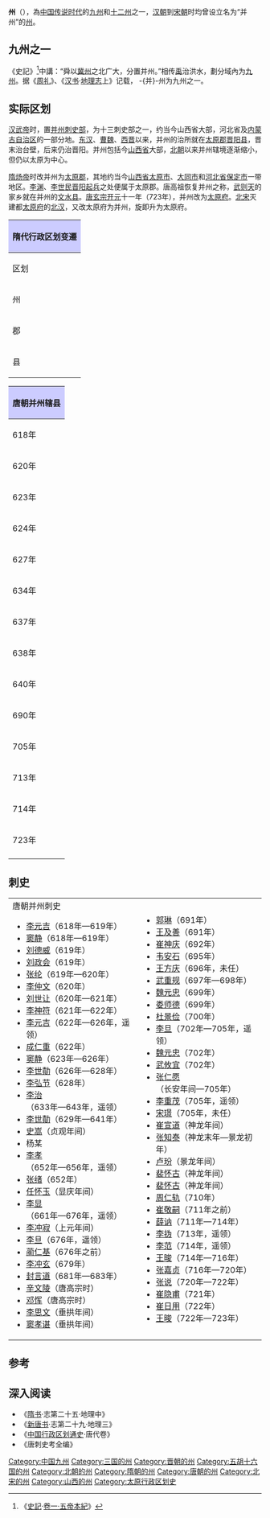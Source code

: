 {{Dablink|关于西汉时设置的剌史部和其他含义，参见：[[并州刺史部|并州刺史部]]和[[并州_(消歧义)|并州 (消歧义)]]。}}
'''{{ruby-py|-{并}-|-{zh-cn:bīng;zh-tw:ㄅㄧㄥ;zh-hk:bing<sup>6</sup>}-}}州'''（{{標音|中古=pjeng}}），為[[中国传说时代|中国传说时代]]的[[九州_(中国)|九州]]和[[十二州|十二州]]之一，[[汉朝|汉朝]]到[[宋朝|宋朝]]时均曾设立名为“并州”的[[州|州]]。

== 九州之一 ==
《史記》<ref>《[[史記|史記]]·[[:s:史記/卷001|卷一·五帝本紀]]》</ref>中講：“舜以[[冀州_(九州)|冀州]]之北广大，分置并州。”相传[[禹|禹]]治洪水，劃分域內为[[九州_(中國)|九州]]。据《[[周礼|周礼]]》、《[[汉书|汉书]]·[[地理志|地理志]]上》记载， -{并}-州为九州之一。

== 实际区划 ==
[[汉武帝|汉武帝]]时，置[[并州刺史部|并州刺史部]]，为十三刺史部之一，约当今山西省大部，河北省及[[内蒙古自治区|内蒙古自治区]]的一部分地。[[东汉|东汉]]、[[曹魏|曹魏]]、[[西晋|西晋]]以来，并州的治所就在[[太原郡|太原郡]][[晉陽縣_(秦朝)|晋阳县]]，晋末治台壁，后来仍治晋阳。并州包括今[[山西省|山西省]]大部，[[北朝|北朝]]以来并州辖境逐渐缩小，但仍以太原为中心。

[[隋炀帝|隋炀帝]]时改并州为[[太原郡|太原郡]]，其地约当今[[山西省|山西省]][[太原市|太原市]]、[[大同市|大同市]]和[[河北省|河北省]][[保定市|保定市]]一带地区。[[李渊|李渊]]、[[李世民|李世民]][[晋阳起兵|晋阳起兵]]之处便属于太原郡。唐高祖恢复并州之称，[[武则天|武则天]]的家乡就在并州的[[文水县|文水县]]。[[唐玄宗|唐玄宗]][[开元|开元]]十一年（723年），并州改为[[太原府|太原府]]。[[北宋|北宋]]灭建都[[太原府|太原府]]的[[北汉|北汉]]，又改太原府为并州，旋即升为太原府。
{| align=center class="wikitable" style="width:600px; text-align:center"
|-
!colspan="12" style="background:#ccccff"|'''隋代行政区划变遷'''
|- align="center"
!区划!!colspan="2"|開皇元年!!区划!!大業3年
|-
|州||colspan="2"|'''并州'''||郡||'''太原郡'''
|-
|郡||[[太原郡|太原郡]]||[[乐平郡|乐平郡]]||rowspan="2"|县||rowspan="2"|[[晋陽县|晋陽县]] [[晋源区|太原县]] [[文水县|文水县]]<br/>[[寿陽县|寿陽县]] [[榆次县|榆次县]] [[太谷县|太谷县]]<br/>[[陽曲县|汾陽县]] [[昔陽县|乐平县]] [[和順县|和順县]]<br/>[[石艾县|石艾县]] [[祁县|祁县]] [[遼山县|遼山县]]<br/>[[交城县|交城县]] [[和順县|平城县]] [[盂县|盂县]]
|-
|县||[[晋源区|龙山县]] [[晋陽县|晋陽县]]<br/>[[文水县|受陽县]] [[东受阳县|东受阳县]]<br/>[[榆次区|中都县]] [[太谷县|陽邑县]]||[[昔陽县|乐平县]]<br/>[[梁榆县|梁榆县]]<br/>[[石艾县|石艾县]]
|}

{| align=center class="wikitable" style="width:600px; text-align:center"
|-
!colspan="2" style="background:#ccccff"|'''唐朝并州辖县'''
|-
|618年||[[太原县|太原县]]、[[晋阳县|晋阳县]]、[[榆次县|榆次县]]、[[寿阳县|寿阳县]]<ref>今[[山西省|山西省]][[寿阳县|寿阳县]]</ref>、[[抚城县|抚城县]]<ref>今[[山西省|山西省]][[阳曲县|阳曲县]][[凌井店乡|凌井店乡]]</ref>、[[盂县|盂县]]、[[石艾县|石艾县]]、[[乐平县|乐平县]]、[[和顺县|和顺县]]、[[辽山县|辽山县]]、[[平城县|平城县]]、[[太谷县|太谷县]]、[[祁县|祁县]]、[[文水县|文水县]]、[[阳直县|阳直县]]<ref>今[[山西省|山西省]][[太原市|太原市]][[尖草坪区|尖草坪区]][[阳曲镇|阳曲镇]]</ref>、[[交城县|交城县]]<ref name="#1">今[[山西省|山西省]][[交城县|交城县]][[古交镇|古交镇]]</ref>（新设[[清源县|清源县]]<ref>今[[山西省|山西省]][[清徐县|清徐县]][[清源镇|清源镇]]</ref>，[[榆社县|榆社县]]改属[[韩州|韩州]]）
|-
|620年||[[太原县|太原县]]、[[晋阳县|晋阳县]]、[[榆次县|榆次县]]、[[抚城县|抚城县]]（改名[[乌河县|乌河县]]）、[[阳直县|阳直县]]、[[交城县|交城县]]、[[清源县|清源县]]（新设[[汾阳县|汾阳县]]<ref>今[[山西省|山西省]][[阳曲县|阳曲县]][[东黄水镇|东黄水镇]]洛阴村</ref>，[[文水县|文水县]]改属[[汾州|汾州]]，[[盂县|盂县]]、[[寿阳县|寿阳县]]改属[[受州|受州]]，[[石艾县|石艾县]]、[[乐平县|乐平县]]、[[和顺县|和顺县]]、[[辽山县|辽山县]]改属[[辽州|辽州]]，[[平城县|平城县]]改属[[榆州|榆州]]，[[太谷县|太谷县]]、[[祁县|祁县]]改属[[太州|太州]]）
|-
|623年||[[太原县|太原县]]、[[晋阳县|晋阳县]]、[[榆次县|榆次县]]、[[乌河县|乌河县]]、[[阳直县|阳直县]]、[[交城县|交城县]]、[[清源县|清源县]]、[[汾阳县|汾阳县]]（[[文水县|文水县]]、[[太谷县|太谷县]]、[[祁县|祁县]]来属）
|-
|624年||[[太原县|太原县]]、[[晋阳县|晋阳县]]、[[榆次县|榆次县]]、[[乌河县|乌河县]]、[[阳直县|阳直县]]（改名[[阳曲县|阳曲县]]）、[[交城县|交城县]]、[[清源县|清源县]]、[[汾阳县|汾阳县]]（改名[[罗阴县|罗阴县]]）、[[太谷县|太谷县]]、[[祁县|祁县]]（[[文水县|文水县]]改属[[汾州|汾州]]）
|-
|627年||[[太原县|太原县]]、[[晋阳县|晋阳县]]、[[榆次县|榆次县]]、[[阳曲县|阳曲县]]、[[交城县|交城县]]、[[清源县|清源县]]、[[太谷县|太谷县]]、[[祁县|祁县]]（[[文水县|文水县]]来属，废除[[乌河县|乌河县]]、[[罗阴县|罗阴县]]）
|-
|634年||[[太原县|太原县]]、[[晋阳县|晋阳县]]、[[榆次县|榆次县]]、[[阳曲县|阳曲县]]、[[交城县|交城县]]、[[清源县|清源县]]、[[太谷县|太谷县]]、[[祁县|祁县]]、[[文水县|文水县]]（[[盂县|盂县]]、[[受阳县|受阳县]]、[[石艾县|石艾县]]、[[乐平县|乐平县]]来属）
|-
|637年||[[太原县|太原县]]、[[晋阳县|晋阳县]]、[[榆次县|榆次县]]、[[阳曲县|阳曲县]]、[[交城县|交城县]]、[[清源县|清源县]]、[[太谷县|太谷县]]、[[祁县|祁县]]、[[文水县|文水县]]、[[盂县|盂县]]、[[受阳县|受阳县]]（改名[[寿阳县|寿阳县]]）、[[石艾县|石艾县]]、[[乐平县|乐平县]]
|-
|638年||[[太原县|太原县]]、[[晋阳县|晋阳县]]、[[榆次县|榆次县]]、[[阳曲县|阳曲县]]、[[交城县|交城县]]、[[清源县|清源县]]、[[太谷县|太谷县]]、[[祁县|祁县]]、[[文水县|文水县]]、[[盂县|盂县]]、[[寿阳县|寿阳县]]、[[石艾县|石艾县]]、[[乐平县|乐平县]]（[[燕然县|燕然县]]<ref>今[[山西省|山西省]][[太原市|太原市]][[尖草坪区|尖草坪区]][[西墕乡|西墕乡]]</ref>来属）
|-
|640年||[[太原县|太原县]]、[[晋阳县|晋阳县]]、[[榆次县|榆次县]]、[[阳曲县|阳曲县]]、[[交城县|交城县]]、[[清源县|清源县]]、[[太谷县|太谷县]]、[[祁县|祁县]]、[[文水县|文水县]]、[[盂县|盂县]]、[[寿阳县|寿阳县]]、[[石艾县|石艾县]]、[[乐平县|乐平县]]（废除[[燕然县|燕然县]]）
|-
|690年||[[太原县|太原县]]、[[晋阳县|晋阳县]]、[[榆次县|榆次县]]、[[阳曲县|阳曲县]]、[[交城县|交城县]]改治今[[山西省|山西省]][[交城县|交城县]]、[[清源县|清源县]]、[[太谷县|太谷县]]、[[祁县|祁县]]、[[文水县|文水县]]（改名[[武兴县|武兴县]]）、[[盂县|盂县]]、[[寿阳县|寿阳县]]、[[石艾县|石艾县]]、[[乐平县|乐平县]]
|-
|705年||[[太原县|太原县]]、[[晋阳县|晋阳县]]、[[榆次县|榆次县]]、[[阳曲县|阳曲县]]、[[交城县|交城县]]、[[清源县|清源县]]、[[太谷县|太谷县]]、[[祁县|祁县]]、[[武兴县|武兴县]]（改名[[文水县|文水县]]）、[[盂县|盂县]]、[[寿阳县|寿阳县]]、[[石艾县|石艾县]]、[[乐平县|乐平县]]
|-
|713年||[[太原县|太原县]]、[[晋阳县|晋阳县]]、[[榆次县|榆次县]]、[[阳曲县|阳曲县]]、[[交城县|交城县]]、[[清源县|清源县]]、[[太谷县|太谷县]]、[[祁县|祁县]]、[[文水县|文水县]]、[[盂县|盂县]]、[[寿阳县|寿阳县]]、[[石艾县|石艾县]]、[[乐平县|乐平县]]（新设[[灵川县|灵川县]]<ref name="#1"/>）
|-
|714年||[[太原县|太原县]]、[[晋阳县|晋阳县]]、[[榆次县|榆次县]]、[[阳曲县|阳曲县]]、[[交城县|交城县]]、[[清源县|清源县]]、[[太谷县|太谷县]]、[[祁县|祁县]]、[[文水县|文水县]]、[[盂县|盂县]]、[[寿阳县|寿阳县]]、[[石艾县|石艾县]]、[[乐平县|乐平县]]（废除[[灵川县|灵川县]]）
|-
|723年||[[太原县|太原县]]、[[晋阳县|晋阳县]]、[[榆次县|榆次县]]、[[阳曲县|阳曲县]]、[[交城县|交城县]]、[[清源县|清源县]]、[[太谷县|太谷县]]、[[祁县|祁县]]、[[文水县|文水县]]、[[盂县|盂县]]、[[寿阳县|寿阳县]]、[[石艾县|石艾县]]、[[乐平县|乐平县]]
|-
|}

== 刺史 ==
{|
|valign=top|
;唐朝并州刺史
*[[李元吉|李元吉]]（618年—619年）
*[[窦静|窦静]]（618年—619年）
*[[刘德威|刘德威]]（619年）
*[[刘政会|刘政会]]（619年）
*[[张纶|张纶]]（619年—620年）
*[[李仲文|李仲文]]（620年）
*[[刘世让|刘世让]]（620年—621年）
*[[李神符|李神符]]（621年—622年）
*[[李元吉|李元吉]]（622年—626年，遥领）
*[[成仁重|成仁重]]（622年）
*[[窦静|窦静]]（623年—626年）
*[[李世勣|李世勣]]（626年—628年）
*[[李弘节|李弘节]]（628年）
*[[李治|李治]]（633年—643年，遥领）
*[[李世勣|李世勣]]（629年—641年）
*[[史嵩|史嵩]]（贞观年间）
*杨某
*[[李孝|李孝]]（652年—656年，遥领）
*[[张绪|张绪]]（652年）
*[[任怀玉|任怀玉]]（显庆年间）
*[[李显|李显]]（661年—676年，遥领）
*[[李冲寂|李冲寂]]（上元年间）
*[[李旦|李旦]]（676年，遥领）
*[[蔺仁基|蔺仁基]]（676年之前）
*[[李冲玄|李冲玄]]（679年）
*[[封言道|封言道]]（681年—683年）
*[[辛文陵|辛文陵]]（唐高宗时）
*[[邓恽|邓恽]]（唐高宗时）
*[[李思文|李思文]]（垂拱年间）
*[[窦孝谌|窦孝谌]]（垂拱年间）
|valign=top|
*[[郭琳|郭琳]]（691年）
*[[王及善|王及善]]（691年）
*[[崔神庆|崔神庆]]（692年）
*[[韦安石|韦安石]]（695年）
*[[王方庆|王方庆]]（696年，未任）
*[[武重规|武重规]]（697年—698年）
*[[魏元忠|魏元忠]]（699年）
*[[娄师德|娄师德]]（699年）
*[[杜景俭|杜景俭]]（700年）
*[[李旦|李旦]]（702年—705年，遥领）
*[[魏元忠|魏元忠]]（702年）
*[[武攸宜|武攸宜]]（702年）
*[[张仁愿|张仁愿]]（长安年间—705年）
*[[李重茂|李重茂]]（705年，遥领）
*[[宋璟|宋璟]]（705年，未任）
*[[崔宣道|崔宣道]]（神龙年间）
*[[张知泰|张知泰]]（神龙末年—景龙初年）
*[[卢玢|卢玢]]（景龙年间）
*[[裴怀古|裴怀古]]（神龙年间）
*[[裴怀古|裴怀古]]（神龙年间）
*[[周仁轨|周仁轨]]（710年）
*[[崔敬嗣|崔敬嗣]]（711年之前）
*[[薛讷|薛讷]]（711年—714年）
*[[李㧑|李㧑]]（713年，遥领）
*[[李范|李范]]（714年，遥领）
*[[王晙|王晙]]（714年—716年）
*[[张嘉贞|张嘉贞]]（716年—720年）
*[[张说|张说]]（720年—722年）
*[[崔隐甫|崔隐甫]]（721年）
*[[崔日用|崔日用]]（722年）
*[[王晙|王晙]]（722年—723年）
|}
== 参考 ==
{{Reflist}}

== 深入阅读 ==
*《[[隋书|隋书]]·志第二十五·地理中》
*《[[新唐书|新唐书]]·志第二十九·地理三》
*《[[中国行政区划通史|中国行政区划通史]]·唐代卷》
*《唐刺史考全编》

{{隋朝行政区划|nocat}}
{{中国九州}}

{{DEFAULTSORT:B}}
[[Category:中国九州|Category:中国九州]]
[[Category:三国的州|Category:三国的州]]
[[Category:晋朝的州|Category:晋朝的州]]
[[Category:五胡十六国的州|Category:五胡十六国的州]]
[[Category:北朝的州|Category:北朝的州]]
[[Category:隋朝的州|Category:隋朝的州]]
[[Category:唐朝的州|Category:唐朝的州]]
[[Category:北宋的州|Category:北宋的州]]
[[Category:山西的州|Category:山西的州]]
[[Category:太原行政区划史|Category:太原行政区划史]]